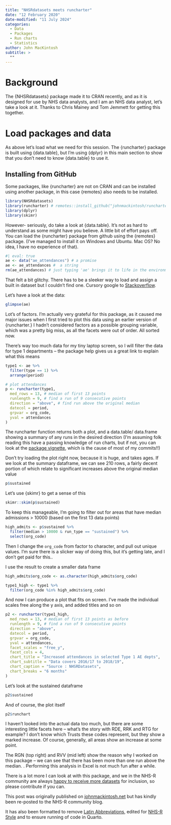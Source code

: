 ```yaml
---
title: "NHSRdatasets meets runcharter"
date: "12 February 2020"
date-modified: "11 July 2024"
categories:
  - Data
  - Packages
  - Run charts
  - Statistics
author: John MacKintosh
subtitle: >
  ""
---
```


# Background

The {NHSRdatasets} package made it to CRAN recently, and as it is designed for use by NHS data analysts, and I am an NHS data analyst, let's take a look at it. Thanks to Chris Mainey and Tom Jemmett for getting this together.

# Load packages and data

As above let's load what we need for this session. The {runcharter} package is built using {data.table}, but I'm using {dplyr} in this main section to show that you don't need to know {data.table} to use it.

:::{.callout-tip collapse=false appearance='default' icon=true}
## Installing from GitHub
Some packages, like {runcharter} are not on CRAN and can be installed using another package, in this case {remotes} also needs to be installed.
:::

```r
library(NHSRdatasets)
library(runcharter) # remotes::install_github("johnmackintosh/runcharter")
library(dplyr)
library(skimr)
```

However- seriously, do take a look at {data.table}. It's not as hard to understand as some might have you believe. A little bit of effort pays off. You can load the {runcharter} package from github using the {remotes} package. (I've managed to install it on Windows and Ubuntu. Mac OS? No idea, I have no experience of that).

```r
#| eval: true
ae <- data("ae_attendances") # a promise
ae <- ae_attendances #  a string
rm(ae_attendances) # just typing 'ae' brings it to life in the environment
```

That felt a bit glitchy. There has to be a sleeker way to load and assign a built in dataset but I couldn't find one. Cursory google to [Stackoverflow](https://stackoverflow.com/questions/30951204/load-dataset-from-r-package-using-data-assign-it-directly-to-a-variable).

Let's have a look at the data:

```r
glimpse(ae)
```

Lot's of factors. I'm actually very grateful for this package, as it caused me major issues when I first tried to plot this data using an earlier version of {runcharter.} I hadn't considered factors as a possible grouping variable, which was a pretty big miss, as all the facets were out of order. All sorted now.

There's way too much data for my tiny laptop screen, so I will filter the data for type 1 departments – the package help gives us a great link to explain what this means

```r
type1 <- ae %>%
  filter(type == 1) %>%
  arrange(period)

# plot attendances
p <- runcharter(type1,
  med_rows = 13, # median of first 13 points
  runlength = 9, # find a run of 9 consecutive points
  direction = "above", # find run above the original median
  datecol = period,
  grpvar = org_code,
  yval = attendances
)
```

The runcharter function returns both a plot, and a data.table/ data.frame showing a summary of any runs in the desired direction (I'm assuming folk reading this have a passing knowledge of run charts, but if not, you can look at the [package vignette](https://www.johnmackintosh.com/projects/runcharter/), which is the cause of most of my commits!!)

Don't try loading the plot right now, because it is huge, and takes ages. If we look at the summary dataframe, we can see 210 rows, a fairly decent portion of which relate to significant increases above the original median value

```r
p$sustained
```

Let's use {skimr} to get a sense of this

```r
skimr::skim(p$sustained)
```

To keep this manageable, I'm going to filter out for areas that have median admissions > 10000 (based on the first 13 data points)

```r
high_admits <- p$sustained %>%
  filter(median > 10000 & run_type == "sustained") %>%
  select(org_code)
```

Then I change the `org_code` from factor to character, and pull out unique values. I'm sure there is a slicker way of doing this, but it's getting late, and I don't get paid for this..

I use the result to create a smaller data frame

```r
high_admits$org_code <- as.character(high_admits$org_code)

type1_high <- type1 %>%
  filter(org_code %in% high_admits$org_code)
```

And now I can produce a plot that fits on screen. I've made the individual scales free along the y axis, and added titles and so on

```r
p2 <- runcharter(type1_high,
  med_rows = 13, # median of first 13 points as before
  runlength = 9, # find a run of 9 consecutive points
  direction = "above",
  datecol = period,
  grpvar = org_code,
  yval = attendances,
  facet_scales = "free_y",
  facet_cols = 4,
  chart_title = "Increased attendances in selected Type 1 AE depts",
  chart_subtitle = "Data covers 2016/17 to 2018/19",
  chart_caption = "Source : NHSRDatasets",
  chart_breaks = "6 months"
)
```

Let's look at the sustained dataframe

```r
p2$sustained

```

And of course, the plot itself

```r
p2$runchart
```

I haven't looked into the actual data too much, but there are some interesting little facets here – what's the story with RDE, RRK and RTG for example? I don't know which Trusts these codes represent, but they show a marked increase. Of course, generally, all areas show an increase at some point.

The RGN (top right) and RVV (mid left) show the reason why I worked on this package – we can see that there has been more than one run above the median. . Performing this analysis in Excel is not much fun after a while.

There is a lot more I can look at with this package, and we in the NHS-R community are always [happy to receive more datasets](https://github.com/nhs-r-community/NHSRdatasets) for inclusion, so please contribute if you can.

This post was originally published on [johnmackintosh.net](https://johnmackintosh.net/blog/2019-12-03-Plotting-NHSRDatasets-with-runcharter/) but has kindly been re-posted to the NHS-R community blog.

It has also been formatted to remove [Latin Abbreviations](https://nhsrway.nhsrcommunity.com/style-guides.html#avoid-latin-abbreviation), edited for [NHS-R Style](https://nhsrway.nhsrcommunity.com/style-guides.html#referencing-r-packages-and-functions-in-text) and to ensure running of code in Quarto.

